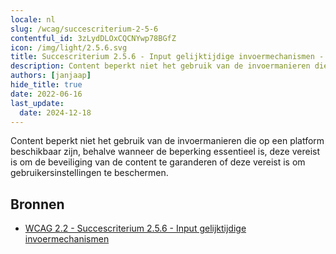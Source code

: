 ```yaml
---
locale: nl
slug: /wcag/succescriterium-2-5-6
contentful_id: 3zLydDLOxCQCNYwp78BGfZ
icon: /img/light/2.5.6.svg
title: Succescriterium 2.5.6 - Input gelijktijdige invoermechanismen - Niveau AAA
description: Content beperkt niet het gebruik van de invoermanieren die op een platform beschikbaar zijn, behalve wanneer de beperking essentieel is, deze vereist is om de beveiliging van de content te garanderen of deze vereist is om gebruikersinstellingen te beschermen.
authors: [janjaap]
hide_title: true
date: 2022-06-16
last_update:
  date: 2024-12-18
---
```


<Hero
  title="Input gelijktijdige invoermechanismen"
  image="/img/light/2.5.6.svg"
  alt="WCAG 2.5.6 icon"
  prefix="Succescriterium 2.5.6"
  suffix="Niveau AAA"
/>

Content beperkt niet het gebruik van de invoermanieren die op een platform beschikbaar zijn, behalve wanneer de beperking essentieel is, deze vereist is om de beveiliging van de content te garanderen of deze vereist is om gebruikersinstellingen te beschermen.

## Bronnen

- [WCAG 2.2 - Succescriterium 2.5.6 - Input gelijktijdige invoermechanismen](https://www.w3.org/Translations/WCAG22-nl/#input-gelijktijdige-invoermechanismen)

